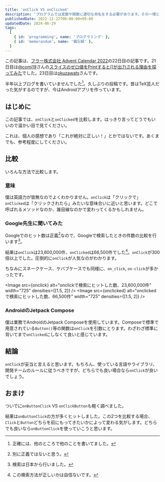 ```yaml
---
title: 'onClick VS onClicked'
description: 'プログラムでは変数や関数に適切な命名をする必要があります。その一環としてonClickをonClickedを比較します。'
publishedDate: 2022-12-22T00:00:00+09:00
updatedDate: 2024-06-29
tags:
  [
    { id: 'programming', name: 'プログラミング' },
    { id: 'memorandum', name: '備忘録' },
  ]
---
```



この記事は、[フラー株式会社 Advent Calendar 2022](https://qiita.com/advent-calendar/2022/fuller-inc)の22日目の記事です。21日目は<JwAki />[@comi19](https://qiita.com/comi19)さんの[スライスのゼロ値をPrintすると<JwAki />[]<JwAki />が出力される理由を探ってみた](https://qiita.com/comi19/items/92b31aadf15d77e77f92)でした。23日目は[okuzawats](https://okuzawats.com/)さんです。

半年以上ブログを書いていませんでした[^damolog]。久しぶりの投稿です。昔はTeX芸人だった気がするのですが、今はAndroidアプリを作っています。

[^damolog]: 正確には、他のところで他のことを書いてました。

## はじめに

この記事では、`onClick`と`onClicked`を比較します。はっきり言ってどうでもいいので温かい目で見てください。

これは、個人の感想であり「これが絶対に正しい！」とかではないです。あくまでも、参考程度にしてください。

## 比較

いろんな方法で比較します。

### 意味

僕は英語力が皆無なのでよくわかりません。`onClick`は「クリックで」`onClicked`は「クリックされたら」みたいな意味合いに近いと思います。どこで呼ばれるメソッドなのか、誰目線なのかで変わってくるかもしれません。

### Google先生に聞いてみた

Googleでのヒット数は正義[^justice]なので、Googleで検索したときの件数の比較を行います[^japan]。

[^justice]: 別に正義ではないと思う。

[^japan]: 検索は日本から行いました。

結果は`onClick`は23,600,000件、`onClicked`は66,500件でした[^search-method]。`onClick`が300倍以上でした。圧倒的に`onClick`が人気なのがわかります。

ちなみにスネークケース、ケバブケースでも同様に、`on_click`, `on-click`が多かったです。

<Image
  src={onclick}
  alt="onclickで検索にヒットした数、23,600,000件"
  width="725"
  densities={[1.5, 2]}
/>
<Image
  src={onclicked}
  alt="onclickedで検索にヒットした数、66,500件"
  width="725"
  densities={[1.5, 2]}
/>

[^search-method]: この検索方法が正しいかは自信ないです。

### AndroidのJetpack Compose

僕は業務でAndroidのJetpack Composeを使用しています。Composeで標準で用意されている`Button()`<JwAki />等の関数は`onClick`を引数にとります。わざわざ標準に背いてまで`onClicked`にしなくて良いと感じています。

## 結論

`onClick`が妥当と言えると思います。もちろん、使っている言語やライブラリ、開発チームのルールに従うべきですが、どちらでも良い場合なら`onClick`が良いでしょう。

## おまけ

ついでに`onButtonClick` VS `onClickButton`も軽く調べました。

結果は`onButtonClick`の方が多くヒットしました。この2つを比較する場合、`Click`と`Button`どちらを前にもってきたいかによって変わる気がします。どちらでも良いなら`onButtonClick`を使っていこうと思います。
